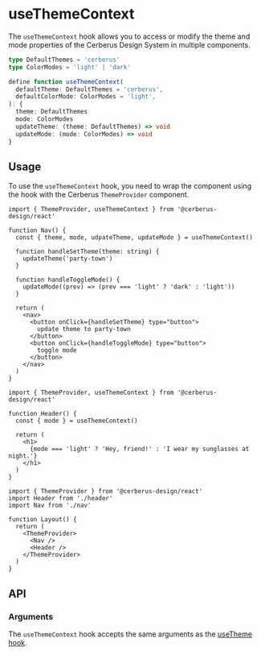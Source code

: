 
# useThemeContext

The `useThemeContext` hook allows you to access or modify the theme and mode properties of the Cerberus Design System in multiple components.

```ts showLineNumbers=false
type DefaultThemes = 'cerberus'
type ColorModes = 'light' | 'dark'

define function useThemeContext(
  defaultTheme: DefaultThemes = 'cerberus',
  defaultColorMode: ColorModes = 'light',
): {
  theme: DefaultThemes
  mode: ColorModes
  updateTheme: (theme: DefaultThemes) => void
  updateMode: (mode: ColorModes) => void
}
```

<Admonition
  heading="When to use"
  description="This hook is ideal for when you need to access or modify the theme or mode properties of the Cerberus Design System in multiple components."
/>

## Usage

To use the `useThemeContext` hook, you need to wrap the component using the hook with the Cerberus `ThemeProvider` component.

```tsx title="nav.tsx" {4}
import { ThemeProvider, useThemeContext } from '@cerberus-design/react'

function Nav() {
  const { theme, mode, udpateTheme, updateMode } = useThemeContext()

  function handleSetTheme(theme: string) {
    updateTheme('party-town')
  }

  function handleToggleMode() {
    updateMode((prev) => (prev === 'light' ? 'dark' : 'light'))
  }

  return (
    <nav>
      <button onClick={handleSetTheme} type="button">
        update theme to party-town
      </button>
      <button onClick={handleToggleMode} type="button">
        toggle mode
      </button>
    </nav>
  )
}
```

```tsx title="header.tsx" {4}
import { ThemeProvider, useThemeContext } from '@cerberus-design/react'

function Header() {
  const { mode } = useThemeContext()

  return (
    <h1>
      {mode === 'light' ? 'Hey, friend!' : 'I wear my sunglasses at night.'}
    </h1>
  )
}
```

```tsx title="layout.tsx" {7}
import { ThemeProvider } from '@cerberus-design/react'
import Header from './header'
import Nav from './nav'

function Layout() {
  return (
    <ThemeProvider>
      <Nav />
      <Header />
    </ThemeProvider>
  )
}
```

<Admonition
  heading="When not to use"
  description="When you need to access or modify the theme or mode proprties in a single component, consider using the `useTheme` hook instead."
/>

## API

### Arguments

The `useThemeContext` hook accepts the same arguments as the [useTheme hook](/react/use-theme).
